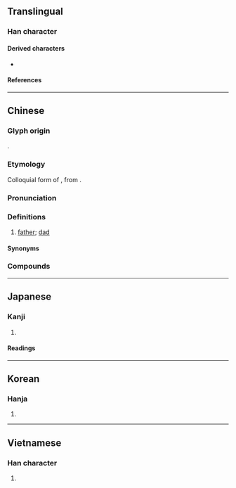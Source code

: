 {{character info}}
==Translingual==
{{stroke order|strokes=8}}

===Han character===
{{Han char|rn=88|rad=父|as=04|sn=8|four=80717|canj=CKAU|ids=⿱父巴}}

====Derived characters====
* {{l|mul|𫏒}}

====References====
{{Han ref|kx=0690.030|dkj=19723|dj=1103.020|hdz=32039.050|uh=7238}}

----

==Chinese==
{{zh-forms}}

===Glyph origin===
{{Han etym}}
{{Han compound|父|巴|ls=psc|c1=s|c2=p|t1=father}}.

===Etymology===
Colloquial form of {{och-l|父|father|id=2}}, from {{inh|zh|sit-pro|*p/ba||male; father}}.

===Pronunciation===
{{zh-pron
|m=bà
|m-s=ba2
|c=baa1
|h=pfs=pâ
|md=bă/bâ
|mn=xm,tw:pē/qz:pě/zz:pēe/xm,qz,tw:pâ/zz,twv:pa/pā/qz:pǎ
|mn_note=Xiamen, Zhangzhou, Taiwan: pē/pēe - vernacular (also written as {{zh-l|*父}}); pâ/pa - vernacular; pā - literary
Quanzhou: pě - vernacular (also written as {{zh-l|*父}}); pâ, pā - vernacular; pǎ - literary
|mn-t=bê6/ba1/ba5
|mn-t_note=bê6 - vernacular (also written as {{zh-l|*父}}); ba1/ba5 - literary
|w=1pa
|mc=y
|oc=y
|cat=n
}}

===Definitions===
{{zh-hanzi}}

# {{lb|zh|colloquial}} [[father]]; [[dad]]
#: {{zh-x|我 爸 是 ^李 ^@剛！|{{w|Li Gang incident|My '''father''' is Li Gang!}}}}

====Synonyms====
{{zh-dial|爸爸}}
{{zh-dial|爸爸-2}}

===Compounds===
{{zh-der|爸爸|老爸|阿爸|郎爸|爸母;pē-bú}}

----

==Japanese==

===Kanji===
{{ja-kanji|grade=|rs=父04}}

# {{rfdef|ja|sort=父04}}

====Readings====
{{ja-readings
|goon=ば
|kanon=は
|kun=}}

----

==Korean==

===Hanja===
{{ko-hanja|hangeul=파|eumhun=|rv=pa|mr=p'a|y=pha}}

# {{rfdef|ko|sort=父04}}

----

==Vietnamese==

===Han character===
{{vi-hantu|[[bả]], [[ba]]}}

# {{rfdef|vi}}